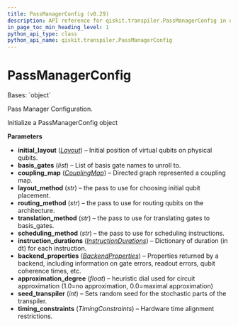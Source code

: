 ```yaml
---
title: PassManagerConfig (v0.29)
description: API reference for qiskit.transpiler.PassManagerConfig in qiskit v0.29
in_page_toc_min_heading_level: 1
python_api_type: class
python_api_name: qiskit.transpiler.PassManagerConfig
---
```


# PassManagerConfig

<Class id="qiskit.transpiler.PassManagerConfig" isDedicatedPage={true} github="https://github.com/qiskit/qiskit/tree/stable/0.18/qiskit/transpiler/passmanager_config.py" signature="PassManagerConfig(initial_layout=None, basis_gates=None, coupling_map=None, layout_method=None, routing_method=None, translation_method=None, scheduling_method=None, instruction_durations=None, backend_properties=None, approximation_degree=None, seed_transpiler=None, timing_constraints=None)" modifiers="class">
  Bases: `object`

  Pass Manager Configuration.

  Initialize a PassManagerConfig object

  **Parameters**

  *   **initial\_layout** ([*Layout*](qiskit.transpiler.Layout "qiskit.transpiler.Layout")) – Initial position of virtual qubits on physical qubits.
  *   **basis\_gates** (*list*) – List of basis gate names to unroll to.
  *   **coupling\_map** ([*CouplingMap*](qiskit.transpiler.CouplingMap "qiskit.transpiler.CouplingMap")) – Directed graph represented a coupling map.
  *   **layout\_method** (*str*) – the pass to use for choosing initial qubit placement.
  *   **routing\_method** (*str*) – the pass to use for routing qubits on the architecture.
  *   **translation\_method** (*str*) – the pass to use for translating gates to basis\_gates.
  *   **scheduling\_method** (*str*) – the pass to use for scheduling instructions.
  *   **instruction\_durations** ([*InstructionDurations*](qiskit.transpiler.InstructionDurations "qiskit.transpiler.InstructionDurations")) – Dictionary of duration (in dt) for each instruction.
  *   **backend\_properties** ([*BackendProperties*](qiskit.providers.models.BackendProperties "qiskit.providers.models.BackendProperties")) – Properties returned by a backend, including information on gate errors, readout errors, qubit coherence times, etc.
  *   **approximation\_degree** (*float*) – heuristic dial used for circuit approximation (1.0=no approximation, 0.0=maximal approximation)
  *   **seed\_transpiler** (*int*) – Sets random seed for the stochastic parts of the transpiler.
  *   **timing\_constraints** (*TimingConstraints*) – Hardware time alignment restrictions.
</Class>

